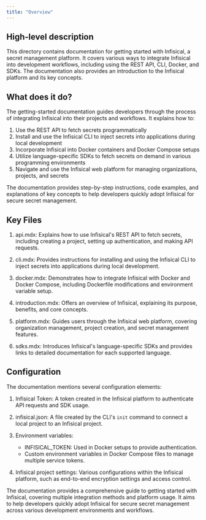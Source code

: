 ```yaml
---
title: "Overview"
---
```


## High-level description

This directory contains documentation for getting started with Infisical, a secret management platform. It covers various ways to integrate Infisical into development workflows, including using the REST API, CLI, Docker, and SDKs. The documentation also provides an introduction to the Infisical platform and its key concepts.

## What does it do?

The getting-started documentation guides developers through the process of integrating Infisical into their projects and workflows. It explains how to:

1. Use the REST API to fetch secrets programmatically
2. Install and use the Infisical CLI to inject secrets into applications during local development
3. Incorporate Infisical into Docker containers and Docker Compose setups
4. Utilize language-specific SDKs to fetch secrets on demand in various programming environments
5. Navigate and use the Infisical web platform for managing organizations, projects, and secrets

The documentation provides step-by-step instructions, code examples, and explanations of key concepts to help developers quickly adopt Infisical for secure secret management.

## Key Files

1. api.mdx: Explains how to use Infisical's REST API to fetch secrets, including creating a project, setting up authentication, and making API requests.

2. cli.mdx: Provides instructions for installing and using the Infisical CLI to inject secrets into applications during local development.

3. docker.mdx: Demonstrates how to integrate Infisical with Docker and Docker Compose, including Dockerfile modifications and environment variable setup.

4. introduction.mdx: Offers an overview of Infisical, explaining its purpose, benefits, and core concepts.

5. platform.mdx: Guides users through the Infisical web platform, covering organization management, project creation, and secret management features.

6. sdks.mdx: Introduces Infisical's language-specific SDKs and provides links to detailed documentation for each supported language.

## Configuration

The documentation mentions several configuration elements:

1. Infisical Token: A token created in the Infisical platform to authenticate API requests and SDK usage.

2. infisical.json: A file created by the CLI's `init` command to connect a local project to an Infisical project.

3. Environment variables:
   - INFISICAL_TOKEN: Used in Docker setups to provide authentication.
   - Custom environment variables in Docker Compose files to manage multiple service tokens.

4. Infisical project settings: Various configurations within the Infisical platform, such as end-to-end encryption settings and access control.

The documentation provides a comprehensive guide to getting started with Infisical, covering multiple integration methods and platform usage. It aims to help developers quickly adopt Infisical for secure secret management across various development environments and workflows.